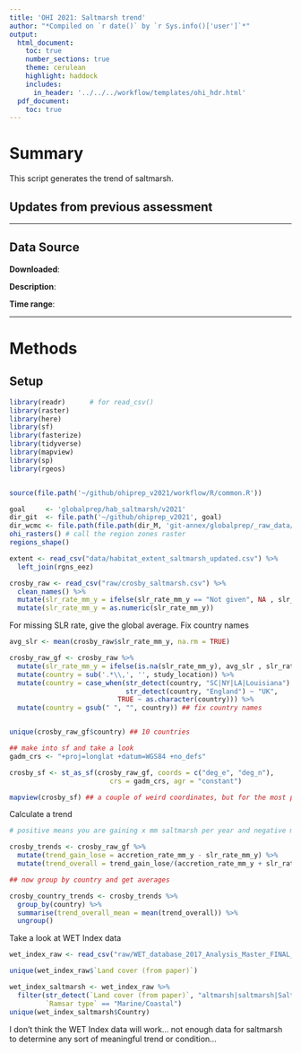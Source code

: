 ```yaml
---
title: 'OHI 2021: Saltmarsh trend'
author: "*Compiled on `r date()` by `r Sys.info()['user']`*"
output: 
  html_document:
    toc: true
    number_sections: true
    theme: cerulean
    highlight: haddock
    includes: 
      in_header: '../../../workflow/templates/ohi_hdr.html'
  pdf_document:
    toc: true
---
```


# Summary

This script generates the trend of saltmarsh. 


## Updates from previous assessment

***
## Data Source 

**Downloaded**: 

**Description**:  


**Time range**: 


***
# Methods



## Setup
``` r
library(readr)      # for read_csv()
library(raster)
library(here)
library(sf)
library(fasterize)
library(tidyverse)
library(mapview)
library(sp)
library(rgeos)


source(file.path('~/github/ohiprep_v2021/workflow/R/common.R'))

goal     <- 'globalprep/hab_saltmarsh/v2021'
dir_git  <- file.path('~/github/ohiprep_v2021', goal)
dir_wcmc <- file.path(file.path(dir_M, 'git-annex/globalprep/_raw_data/wcmc_saltmarsh'))
ohi_rasters() # call the region zones raster
regions_shape()

```

```r
extent <- read_csv("data/habitat_extent_saltmarsh_updated.csv") %>%
  left_join(rgns_eez)

crosby_raw <- read_csv("raw/crosby_saltmarsh.csv") %>%
  clean_names() %>%
  mutate(slr_rate_mm_y = ifelse(slr_rate_mm_y == "Not given", NA , slr_rate_mm_y)) %>%
  mutate(slr_rate_mm_y = as.numeric(slr_rate_mm_y))
```

For missing SLR rate, give the global average. Fix country names 

```r

avg_slr <- mean(crosby_raw$slr_rate_mm_y, na.rm = TRUE)

crosby_raw_gf <- crosby_raw %>%
  mutate(slr_rate_mm_y = ifelse(is.na(slr_rate_mm_y), avg_slr , slr_rate_mm_y)) %>% ## gapfill missing slr rates w global average 
  mutate(country = sub('.*\\,', '', study_location)) %>%
  mutate(country = case_when(str_detect(country, "SC|NY|LA|Louisiana") ~ "USA",
                             str_detect(country, "England") ~ "UK",
                           TRUE ~ as.character(country))) %>%
  mutate(country = gsub(" ", "", country)) ## fix country names 


unique(crosby_raw_gf$country) ## 10 countries 

## make into sf and take a look 
gadm_crs <- "+proj=longlat +datum=WGS84 +no_defs"

crosby_sf <- st_as_sf(crosby_raw_gf, coords = c("deg_e", "deg_n"), 
                         crs = gadm_crs, agr = "constant")

mapview(crosby_sf) ## a couple of weird coordinates, but for the most part it is ok...


```

Calculate a trend 

```r
# positive means you are gaining x mm saltmarsh per year and negative means you are losing x mm saltmarsh per year. 

crosby_trends <- crosby_raw_gf %>%
  mutate(trend_gain_lose = accretion_rate_mm_y - slr_rate_mm_y) %>%
  mutate(trend_overall = trend_gain_lose/(accretion_rate_mm_y + slr_rate_mm_y))

## now group by country and get averages

crosby_country_trends <- crosby_trends %>%
  group_by(country) %>%
  summarise(trend_overall_mean = mean(trend_overall)) %>%
  ungroup()
```


Take a look at WET Index data
```r
wet_index_raw <- read_csv("raw/WET_database_2017_Analysis_Master_FINAL_270617.csv")

unique(wet_index_raw$`Land cover (from paper)`)

wet_index_saltmarsh <- wet_index_raw %>%
  filter(str_detect(`Land cover (from paper)`, "altmarsh|saltmarsh|Saltmarsh|salt marsh"),
         `Ramsar type` == "Marine/Coastal")
unique(wet_index_saltmarsh$Country)
```

I don't think the WET Index data will work... not enough data for saltmarsh to determine any sort of meaningful trend or condition...





